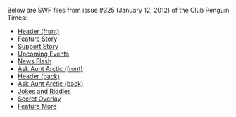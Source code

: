 Below are SWF files from issue #325 (January 12, 2012) of the Club Penguin Times:
*[[Media:News325HeaderFront.swf|Header (front)]]
*[[Media:News325FeatureStory.swf|Feature Story]]
*[[Media:News325SupportStory.swf|Support Story]]
*[[Media:News325UpcomingEvents.swf|Upcoming Events]]
*[[Media:News325NewsFlash.swf|News Flash]]
*[[Media:News325AskAuntArcticFront.swf|Ask Aunt Arctic (front)]]
*[[Media:News325HeaderBack.swf|Header (back)]]
*[[Media:News325AskAuntArcticBack.swf|Ask Aunt Arctic (back)]]
*[[Media:News325JokesAndRiddles.swf|Jokes and Riddles]]
*[[Media:News325SecretOverlay.swf|Secret Overlay]]
*[[Media:News325FeatureMore.swf|Feature More]]